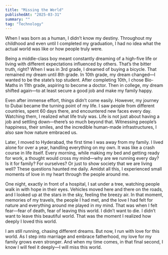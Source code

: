 ```yaml
---
title: "Missing the World"
publishedAt: "2025-03-31"
summary: ""
tag: "Technology"
---
```


When I was born as a human, I didn’t know my destiny. Throughout my childhood and even until I completed my graduation, I had no idea what the actual world was like or how people truly were.

Being a middle-class boy meant constantly dreaming of a high-five life or living with different expectations influenced by others. That’s the bitter truth, right? When I was in 3rd grade, I dreamed of buying a bicycle. That remained my dream until 8th grade. In 10th grade, my dream changed—I wanted to be the state’s top student. After completing 10th, I chose Bio-Maths in 11th grade, aspiring to become a doctor. Then in college, my dream shifted again—to at least secure a good job and make my family happy.

Even after immense effort, things didn’t come easily. However, my journey to Dubai became the turning point of my life. I saw people from different countries, spent 60 days there, and encountered new faces every day. Watching them, I realized what life truly was. Life is not just about having a job and settling down—there’s so much beyond that. Witnessing people’s happiness, their smiles, and the incredible human-made infrastructures, I also saw how nature embraced us.

Later, I moved to Hyderabad, the first time I was away from my family. I lived alone for over a year, handling everything on my own. It was like a crash course in life itself. Every morning, while making my bed and getting ready for work, a thought would cross my mind—why are we running every day? Is it for family? For ourselves? Or just to show society that we are living well? These questions haunted me daily. Amidst all this, I experienced small moments of love in my heart through the people around me.

One night, exactly in front of a hospital, I sat under a tree, watching people walk in with hope in their eyes. Vehicles moved here and there on the roads, and I looked up at the stars in the sky, feeling the breezy air. In that moment, memories of my travels, the people I had met, and the love I had felt for nature and everything around me played in my mind. That was when I felt fear—fear of death, fear of leaving this world. I didn’t want to die. I didn’t want to leave this beautiful world. That was the moment I realized how deeply I loved this world.

I am still running, chasing different dreams. But now, I run with love for this world. As I step into marriage and embrace fatherhood, my love for my family grows even stronger. And when my time comes, in that final second, I know I will feel it deeply—I will miss this world.